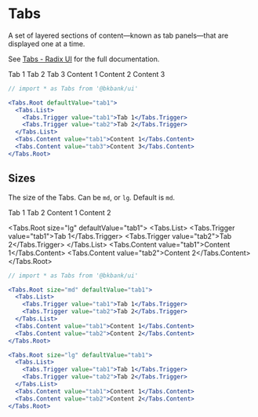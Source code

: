 
# Tabs

A set of layered sections of content—known as tab panels—that are displayed one at a time.

See [Tabs - Radix UI](https://www.radix-ui.com/docs/primitives/components/tabs/) for the full documentation.

<div className="docs-container">
  <Tabs.Root defaultValue="tab1">
    <Tabs.List>
      <Tabs.Trigger value="tab1">Tab 1</Tabs.Trigger>
      <Tabs.Trigger value="tab2">Tab 2</Tabs.Trigger>
      <Tabs.Trigger value="tab3">Tab 3</Tabs.Trigger>
    </Tabs.List>
    <Tabs.Content value="tab1">Content 1</Tabs.Content>
    <Tabs.Content value="tab2">Content 2</Tabs.Content>
    <Tabs.Content value="tab3">Content 3</Tabs.Content>
  </Tabs.Root>
</div>

```jsx copy
// import * as Tabs from '@bkbank/ui'

<Tabs.Root defaultValue="tab1">
  <Tabs.List>
    <Tabs.Trigger value="tab1">Tab 1</Tabs.Trigger>
    <Tabs.Trigger value="tab2">Tab 2</Tabs.Trigger>
  </Tabs.List>
  <Tabs.Content value="tab1">Content 1</Tabs.Content>
  <Tabs.Content value="tab3">Content 3</Tabs.Content>
</Tabs.Root>
```

## Sizes

The size of the Tabs. Can be `md`, or `lg`. Default is `md`.

<div className="docs-container">
  <Tabs.Root defaultValue="tab1">
    <Tabs.List>
      <Tabs.Trigger value="tab1">Tab 1</Tabs.Trigger>
      <Tabs.Trigger value="tab2">Tab 2</Tabs.Trigger>
    </Tabs.List>
    <Tabs.Content value="tab1">Content 1</Tabs.Content>
    <Tabs.Content value="tab2">Content 2</Tabs.Content>
  </Tabs.Root>

  <Tabs.Root size="lg" defaultValue="tab1">
    <Tabs.List>
      <Tabs.Trigger value="tab1">Tab 1</Tabs.Trigger>
      <Tabs.Trigger value="tab2">Tab 2</Tabs.Trigger>
    </Tabs.List>
    <Tabs.Content value="tab1">Content 1</Tabs.Content>
    <Tabs.Content value="tab2">Content 2</Tabs.Content>
  </Tabs.Root>
</div>

```jsx copy {3, 12}
// import * as Tabs from '@bkbank/ui'

<Tabs.Root size="md" defaultValue="tab1">
  <Tabs.List>
    <Tabs.Trigger value="tab1">Tab 1</Tabs.Trigger>
    <Tabs.Trigger value="tab2">Tab 2</Tabs.Trigger>
  </Tabs.List>
  <Tabs.Content value="tab1">Content 1</Tabs.Content>
  <Tabs.Content value="tab2">Content 2</Tabs.Content>
</Tabs.Root>

<Tabs.Root size="lg" defaultValue="tab1">
  <Tabs.List>
    <Tabs.Trigger value="tab1">Tab 1</Tabs.Trigger>
    <Tabs.Trigger value="tab2">Tab 2</Tabs.Trigger>
  </Tabs.List>
  <Tabs.Content value="tab1">Content 1</Tabs.Content>
  <Tabs.Content value="tab2">Content 2</Tabs.Content>
</Tabs.Root>
```
